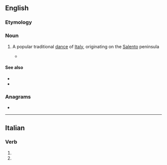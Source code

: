 ==English==

===Etymology===
{{bor|en|it|pizzica|withtext=1}}

===Noun===
{{en-noun|?}}

# {{lb|en|music}} A popular traditional [[dance]] of [[Italy]], originating on the [[Salento]] peninsula
#* {{quote-journal|2007|January 19|The New York Times|Pop and Rock Listings|New York Times|url=http://www.nytimes.com/2007/01/19/arts/music/19pop.html
|passage=With strings, accordion, flute and lots of tambourine, it pays particular attention to the '''pizzica''', a galloping six-beat dance related to the tarantella and long used as a faith-healing cure for spider bites.}}

====See also====
* {{l|en|pizzicata}}
* {{pedialite}}

===Anagrams===
* {{anagrams|en|Capizzi}}

----

==Italian==

===Verb===
{{head|it|verb form}}

# {{inflection of|pizzicare||3|s|pres|indc|lang=it}}
# {{inflection of|pizzicare||2|s|impr|lang=it}}